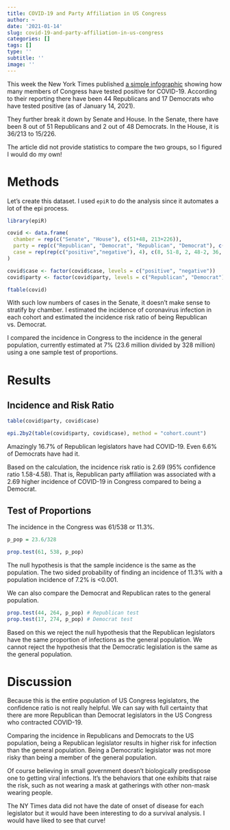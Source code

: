 ```yaml
---
title: COVID-19 and Party Affiliation in US Congress
author: ~
date: '2021-01-14'
slug: covid-19-and-party-affiliation-in-us-congress
categories: []
tags: []
type: ''
subtitle: ''
image: ''
---
```


This week the New York Times published [a simple infographic](https://www.nytimes.com/interactive/2021/01/13/us/congressional-members-with-coronavirus.html) showing how many members of Congress have tested positive for COVID-19. According to their reporting there have been 44 Republicans and 17 Democrats who have tested positive (as of January 14, 2021).

They further break it down by Senate and House. In the Senate, there have been 8 out of 51 Republicans and 2 out of 48 Democrats. In the House, it is 36/213 to 15/226.

The article did not provide statistics to compare the two groups, so I figured I would do my own!

# Methods

Let's create this dataset. I used `epiR` to do the analysis since it automates a lot of the epi process.

```r
library(epiR)

covid <- data.frame(
  chamber = rep(c("Senate", "House"), c(51+48, 213+226)),
  party = rep(c("Republican", "Democrat", "Republican", "Democrat"), c(51, 48, 213, 226)),
  case = rep(rep(c("positive","negative"), 4), c(8, 51-8, 2, 48-2, 36, 213-36, 15, 226-15))
)

covid$case <- factor(covid$case, levels = c("positive", "negative"))
covid$party <- factor(covid$party, levels = c("Republican", "Democrat"))

ftable(covid)
```

With such low numbers of cases in the Senate, it doesn't make sense to stratify by chamber. I estimated the incidence of coronavirus infection in each cohort and estimated the incidence risk ratio of being Republican vs. Democrat.

I compared the incidence in Congress to the incidence in the general population, currently estimated at 7% (23.6 million divided by 328 million) using a one sample test of proportions.

# Results

## Incidence and Risk Ratio

```r
table(covid$party, covid$case)

epi.2by2(table(covid$party, covid$case), method = "cohort.count")
```

Amazingly 16.7% of Republican legislators have had COVID-19. Even 6.6% of Democrats have had it.

Based on the calculation, the incidence risk ratio is 2.69 (95% confidence ratio 1.58-4.58). That is, Republican party affiliation was associated with a 2.69 higher incidence of COVID-19 in Congress compared to being a Democrat. 

## Test of Proportions

The incidence in the Congress was 61/538 or 11.3%. 

```r
p_pop = 23.6/328

prop.test(61, 538, p_pop)

```

The null hypothesis is that the sample incidence is the same as the population. The two sided probability of finding an incidence of 11.3% with a population incidence of 7.2% is <0.001. 

We can also compare the Democrat and Republican rates to the general population.

```r
prop.test(44, 264, p_pop) # Republican test
prop.test(17, 274, p_pop) # Democrat test
```

Based on this we reject the null hypothesis that the Republican legislators have the same proportion of infections as the general population. We cannot reject the hypothesis that the Democratic legislation is the same as the general population.

# Discussion

Because this is the entire population of US Congress legislators, the confidence ratio is not really helpful. We can say with full certainty that there are more Republican than Democrat legislators in the US Congress who contracted COVID-19. 

Comparing the incidence in Republicans and Democrats to the US population, being a Republican legislator results in higher risk for infection than the general population. Being a Democratic legislator was not more risky than being a member of the general population.

Of course believing in small government doesn't biologically predispose one to getting viral infections. It's the behaviors that one exhibits that raise the risk, such as not wearing a mask at gatherings with other non-mask wearing people.

The NY Times data did not have the date of onset of disease for each legislator but it would have been interesting to do a survival analysis. I would have liked to see that curve!
